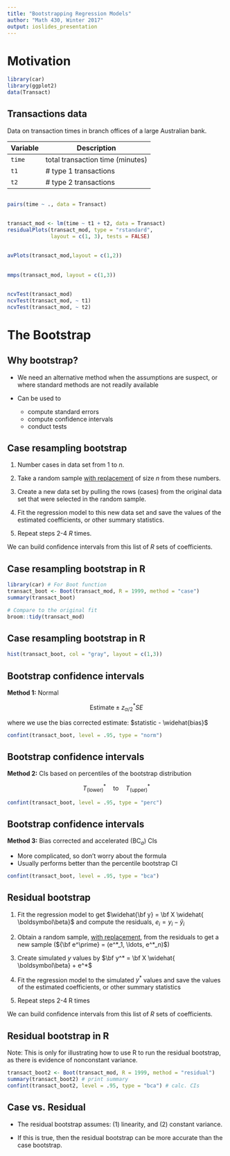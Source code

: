 ```yaml
---
title: "Bootstrapping Regression Models"
author: "Math 430, Winter 2017"
output: ioslides_presentation
---
```


# Motivation

```r
library(car)
library(ggplot2)
data(Transact)
```

## Transactions data

Data on transaction times in branch offices of a large Australian bank.

Variable | Description
-------- | -----------
`time`   | total transaction time (minutes)
`t1`     | \# type 1 transactions
`t2`     | \# type 2 transactions

## 

```r
pairs(time ~ ., data = Transact)
```

##

```r
transact_mod <- lm(time ~ t1 + t2, data = Transact)
residualPlots(transact_mod, type = "rstandard", 
              layout = c(1, 3), tests = FALSE)
```

## 

```r
avPlots(transact_mod,layout = c(1,2))
```

## 

```r
mmps(transact_mod, layout = c(1,3))
```

## {.smaller}

```r
ncvTest(transact_mod)
ncvTest(transact_mod, ~ t1)
ncvTest(transact_mod, ~ t2)
```






</div>

# The Bootstrap

## Why bootstrap?

- We need an alternative method when the assumptions are suspect, or where standard methods are not readily available

- Can be used to
    + compute standard errors
    + compute confidence intervals
    + conduct tests
    
## Case resampling bootstrap

1. Number cases in data set from 1 to $n$. 

2. Take a random sample <u>with replacement</u> of size $n$ from these numbers.

3. Create a new data set by pulling the rows (cases) from the original data set that were selected in the random sample.
    
4. Fit the regression model to this new data set and save the values of the estimated coefficients, or other summary statistics.

5. Repeat steps 2-4 *R* times.

We can build confidence intervals from this list of *R* sets of coefficients.

## Case resampling bootstrap in R {.smaller}

```r
library(car) # For Boot function
transact_boot <- Boot(transact_mod, R = 1999, method = "case")
summary(transact_boot)
```

```r
# Compare to the original fit
broom::tidy(transact_mod)
```


## Case resampling bootstrap in R

```r
hist(transact_boot, col = "gray", layout = c(1,3))
```


## Bootstrap confidence intervals

**Method 1:** Normal

$$\text{Estimate} \pm z^*_{\alpha/2} SE$$

where we use the bias corrected estimate: $statistic - \widehat{bias}$

```r
confint(transact_boot, level = .95, type = "norm")
```


## Bootstrap confidence intervals

**Method 2:** CIs based on percentiles of the bootstrap distribution

$$T^*_{\text{(lower)}} \quad \text{to} \quad T^*_{\text{(upper)}}$$

```r
confint(transact_boot, level = .95, type = "perc")
```

## Bootstrap confidence intervals

**Method 3:** Bias corrected and accelerated (BC$_a$) CIs

- More complicated, so don't worry about the formula
- Usually performs better than the percentile bootstrap CI

```r
confint(transact_boot, level = .95, type = "bca")
```



## Residual bootstrap

1. Fit the regression model to get $\widehat{\bf y} = \bf X \widehat{ \boldsymbol\beta}$ and compute the residuals, $e_i = y_i - \widehat{y}_i$

2. Obtain a random sample, <u>with replacement</u>, from the residuals to get a new sample (${\bf e^\prime} = (e^*_1, \ldots, e^*_n)$)

3. Create simulated $y$ values by $\bf y^* = \bf X \widehat{ \boldsymbol\beta} + e^*$

4. Fit the regression model to the simulated $y^*$ values and save the values of the estimated coefficients, or other summary statistics

5. Repeat steps 2-4 R times


We can build confidence intervals from this list of *R* sets of coefficients.

## Residual bootstrap in R {.smaller}

Note: This is only for illustrating how to use R to run the residual bootstrap, as there is evidence of nonconstant variance.

```r
transact_boot2 <- Boot(transact_mod, R = 1999, method = "residual")
summary(transact_boot2) # print summary
confint(transact_boot2, level = .95, type = "bca") # calc. CIs
```

## Case vs. Residual

- The residual bootstrap assumes: (1) linearity, and (2) constant variance.

- If this is true, then the residual bootstrap can be more accurate than the case bootstrap.